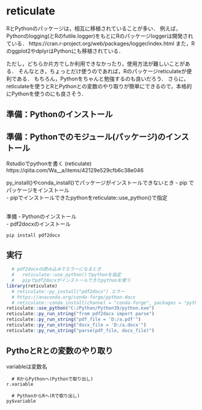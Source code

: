 # reticulate

RとPythonのパッケージは，相互に移植されていることが多い．
例えば，Pythonのlogging(とRのfutile.logger)をもとにRのパッケージloggerは開発されている．
https://cran.r-project.org/web/packages/logger/index.html
また，Rのggplot2やdplyrはPythonにも移植されている．

ただし，どちらか片方でしか利用できなかったり，使用方法が難しいことがある．
そんなとき，ちょっとだけ使うのであれば，Rのパッケージreticulateが便利である．
もちろん，Pythonをちゃんと勉強するのも良いだろう．
さらに，reticulateを使うとRとPythonとの変数のやり取りが簡単にできるので，本格的にPythonを使うのにも良さそう．


## 準備：Pythonのインストール

## 準備：Pythonでのモジュール(パッケージ)のインストール

Rstudioでpythonを書く (reticulate)
https://qiita.com/Wa__a/items/42129e529cfb6c38e046

py_install()やconda_install()でパッケージがインストールできないとき
- pip でパッケージをインストール   
- pipでインストールできたpythonをreticulate::use_python()で指定


## 


準備
- Pythonのインストール   
- pdf2docxのインストール   
```
pip install pdf2docx
```

## 実行

```r
  # pdf2docxの読み込みでエラーになるとき
  #   reticulate::use_python()でpythonを指定
  #   pipでpdf2docxがインストールできたpythonを使う
library(reticulate)
  # reticulate::py_install("pdf2docx") エラー
  # https://anaconda.org/conda-forge/python-docx
  # reticulate::conda_install(channel = "conda-forge", packages = "python-docx")  # できたけど，pdf2docxは読み込めず
reticulate::use_python("C:/Python/Python39/python.exe")
reticulate::py_run_string("from pdf2docx import parse")
reticulate::py_run_string("pdf_file = 'D:/a.pdf'")
reticulate::py_run_string("docx_file = 'D:/a.docx'")
reticulate::py_run_string("parse(pdf_file, docx_file)")
```

## PythoとRとの変数のやり取り

variableは変数名

```
  # RからPythonへ(Pythonで取り出し)
r.variable

  # PythonからRへ(Rで取り出し)
py$variable
```

